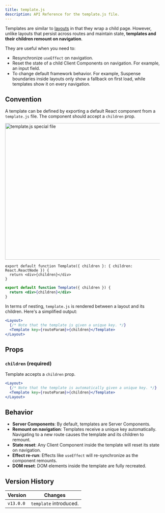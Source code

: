 ```yaml
---
title: template.js
description: API Reference for the template.js file.
---
```


Templates are similar to [layouts](/docs/app/api-reference/file-conventions/layout) in that they wrap a child page. However, unlike layouts that persist across routes and maintain state, **templates and their children remount on navigation**.

They are useful when you need to:

- Resynchronize `useEffect` on navigation.
- Reset the state of a child Client Components on navigation. For example, an input field.
- To change default framework behavior. For example, Suspense boundaries inside layouts only show a fallback on first load, while templates show it on every navigation.

## Convention

A template can be defined by exporting a default React component from a `template.js` file. The component should accept a `children` prop.

<Image
  alt="template.js special file"
  srcLight="/docs/light/template-special-file.png"
  srcDark="/docs/dark/template-special-file.png"
  width="1600"
  height="444"
/>

```tsx filename="app/template.tsx" switcher
export default function Template({ children }: { children: React.ReactNode }) {
  return <div>{children}</div>
}
```

```jsx filename="app/template.js" switcher
export default function Template({ children }) {
  return <div>{children}</div>
}
```

In terms of nesting, `template.js` is rendered between a layout and its children. Here's a simplified output:

```jsx filename="Output"
<Layout>
  {/* Note that the template is given a unique key. */}
  <Template key={routeParam}>{children}</Template>
</Layout>
```

## Props

### `children` (required)

Template accepts a `children` prop.

```jsx filename="Output"
<Layout>
  {/* Note that the template is automatically given a unique key. */}
  <Template key={routeParam}>{children}</Template>
</Layout>
```

## Behavior

- **Server Components**: By default, templates are Server Components.
- **Remount on navigation**: Templates receive a unique key automatically. Navigating to a new route causes the template and its children to remount.
- **State reset**: Any Client Component inside the template will reset its state on navigation.
- **Effect re-run**: Effects like `useEffect` will re-synchronize as the component remounts.
- **DOM reset**: DOM elements inside the template are fully recreated.

## Version History

| Version   | Changes                |
| --------- | ---------------------- |
| `v13.0.0` | `template` introduced. |
